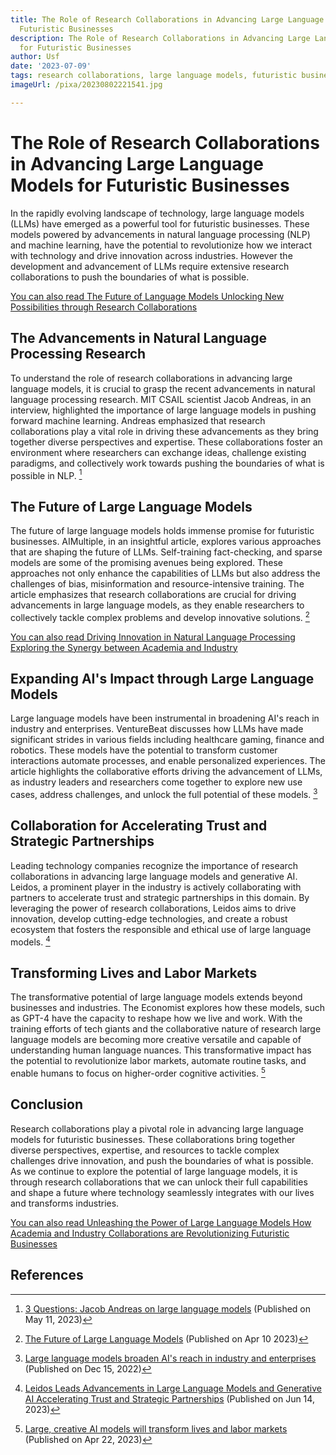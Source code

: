 ```yaml
---
title: The Role of Research Collaborations in Advancing Large Language Models for
  Futuristic Businesses
description: The Role of Research Collaborations in Advancing Large Language Models
  for Futuristic Businesses
author: Usf
date: '2023-07-09'
tags: research collaborations, large language models, futuristic businesses
imageUrl: /pixa/20230802221541.jpg

---
```

# The Role  of Research Collaborations in Advancing Large  Language Models for Futuristic Businesses

In the rapidly evolving landscape of technology, large language models (LLMs) have emerged as a powerful tool for futuristic businesses. These models powered by advancements in natural language processing  (NLP) and  machine learning, have the  potential to revolutionize how we interact with technology and drive innovation across industries. However the development and advancement of LLMs  require  extensive research collaborations to  push the boundaries of what is  possible.

[You can also read The  Future of Language Models  Unlocking New Possibilities through Research Collaborations](The%20Future%20of%20Language%20Models%20Unlocking%20New%20Possibilities%20through%20Research%20Collaborations)


## The Advancements in Natural Language Processing  Research

To understand  the role of research collaborations in advancing large  language models, it is crucial to grasp the  recent advancements in natural language processing research. MIT CSAIL  scientist Jacob Andreas, in an interview, highlighted  the importance of  large language models in  pushing  forward machine learning. Andreas emphasized that research collaborations play a  vital role in driving these advancements as they bring together diverse perspectives and  expertise. These collaborations foster  an environment where researchers can exchange ideas, challenge existing paradigms, and collectively work towards  pushing the boundaries of what is possible in NLP. [^1^]

## The Future of Large Language Models

The future of large language models  holds immense promise for futuristic businesses. AIMultiple, in an insightful article, explores  various approaches that are shaping the future of LLMs. Self-training fact-checking, and sparse models  are some of the promising  avenues being explored. These approaches not only enhance the  capabilities  of LLMs but also address the challenges of bias, misinformation  and resource-intensive training. The article emphasizes that research collaborations are crucial for driving advancements  in large language models, as they enable researchers to collectively tackle complex problems and develop innovative solutions. [^2^]

[You  can also read Driving Innovation in  Natural Language Processing  Exploring the Synergy between Academia and Industry](Driving%20Innovation%20in%20Natural%20Language%20Processing%20Exploring%20the%20Synergy%20between%20Academia%20and%20Industry)


## Expanding AI's Impact through Large Language Models

Large  language models have been instrumental in broadening AI's reach in industry and enterprises. VentureBeat discusses how LLMs have made significant strides in various fields including healthcare gaming, finance and robotics. These models have the potential to transform customer interactions automate processes, and enable personalized experiences. The  article highlights the collaborative efforts driving the advancement of LLMs, as industry leaders and researchers come together to explore new use cases, address challenges, and unlock the full  potential of these models.  [^3^]

## Collaboration for Accelerating  Trust and Strategic Partnerships

Leading technology companies recognize the importance of  research collaborations in advancing large language models  and generative AI. Leidos,  a prominent player in  the industry is  actively collaborating with partners to accelerate trust and  strategic partnerships in this domain. By leveraging the power of research collaborations, Leidos aims to drive innovation, develop cutting-edge technologies, and create a robust ecosystem that fosters the responsible and ethical  use of large language models. [^4^]

## Transforming Lives and Labor Markets

The transformative potential of large language models extends beyond businesses and  industries. The Economist explores how these models,  such as GPT-4 have the capacity to reshape how we live and work. With the training efforts  of tech giants and the collaborative  nature of research large language models are becoming more creative versatile and capable of understanding human language nuances. This transformative impact  has the potential to revolutionize labor  markets, automate routine tasks,  and enable humans to focus on higher-order cognitive activities. [^5^]

## Conclusion

Research collaborations play a pivotal  role in advancing large language models for futuristic businesses. These collaborations bring together diverse perspectives, expertise, and  resources to tackle complex  challenges  drive innovation, and push the boundaries of what is possible.  As we continue to explore the  potential of large  language models, it is through research collaborations that we can  unlock their full capabilities and shape  a future where technology seamlessly integrates with our lives and transforms industries.

[You can also read Unleashing the Power of Large Language Models How Academia and Industry Collaborations are Revolutionizing Futuristic Businesses](Unleashing%20the%20Power%20of%20Large%20Language%20Models%20How%20Academia%20and%20Industry%20Collaborations%20are%20Revolutionizing%20Futuristic%20Businesses)


## References

[^1^]:  [3 Questions: Jacob Andreas on large language models](https://news.mit.edu/2023/3-questions-jacob-andreas-large-language-models-0511) (Published on May 11, 2023)
[^2^]: [The  Future of Large Language Models](https://research.aimultiple.com/future-of-large-language-models/)  (Published  on  Apr 10 2023)
[^3^]: [Large language models broaden AI's reach in industry and enterprises](https://venturebeat.com/ai/large-language-models-broaden-ais-reach-in-industry-and-enterprises/) (Published on Dec 15, 2022)
[^4^]: [Leidos Leads Advancements in Large Language Models and Generative AI Accelerating Trust and Strategic Partnerships](https://www.leidos.com/insights/leidos-leads-advancements-large-language-models-and-generative-ai-accelerating-trust) (Published on Jun  14, 2023)
[^5^]:  [Large, creative AI models will transform lives and labor markets](https://www.economist.com/interactive/science-and-technology/2023/04/22/large-creative-ai-models-will-transform-how-we-live-and-work) (Published  on Apr 22, 2023)